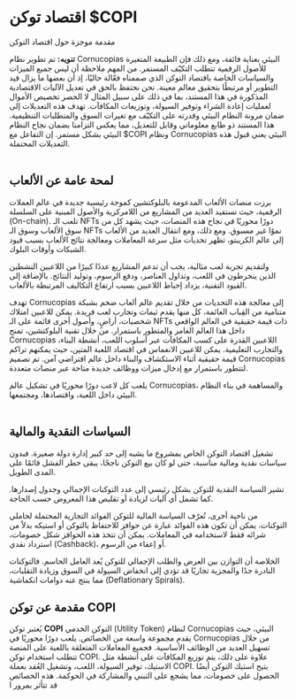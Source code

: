# اقتصاد توكن $COPI

مقدمة موجزة حول اقتصاد التوكن

<div className="note-box">
<strong>تنويه:</strong> تم تطوير نظام Cornucopias البيئي بعناية فائقة، ومع ذلك فإن الطبيعة المتغيرة للأصول الرقمية تتطلب التكيّف المستمر. من المهم ملاحظة أن ليس جميع الميزات والسياسات الخاصة باقتصاد التوكن الذي صممناه فعّالة حاليًا، إذ أن بعضها ما يزال قيد التطوير أو مرتبطًا بتحقيق معالم معينة. نحن نحتفظ بالحق في تعديل الآليات الاقتصادية المذكورة في هذا المستند، بما في ذلك على سبيل المثال لا الحصر تخصيص الأموال لعمليات إعادة الشراء وتوفير السيولة، وتوزيعات المكافآت. تهدف هذه التعديلات إلى ضمان مرونة النظام البيئي وقدرته على التكيّف مع تغيرات السوق والمتطلبات التنظيمية. هذا المستند ذو طابع معلوماتي وقابل للتعديل، مما يعكس التزامنا بضمان نجاح النظام البيئي بشكل مستمر. إن التفاعل مع $COPI ونظام Cornucopias البيئي يعني قبول هذه التعديلات المحتملة.
</div>
<br />


## لمحة عامة عن الألعاب

برزت منصات الألعاب المدعومة بالبلوكتشين كموجة رئيسية جديدة في عالم العملات الرقمية، حيث تستفيد العديد من المشاريع من اللامركزية والأصول المبنية على السلسلة (On-chain). تلعب الـ NFTs دورًا محوريًا في نجاح هذه المنصات، حيث يشهد كل من سوق الألعاب وسوق الـ NFTs نموًا غير مسبوق. ومع ذلك، ومع انتقال العديد من الألعاب إلى عالم الكريبتو، تظهر تحديات مثل سرعة المعاملات ومعالجة نتائج الألعاب بسبب قيود الشبكات وأوقات البلوك.

ولتقديم تجربة لعب مثالية، يجب أن تدعم المشاريع عددًا كبيرًا من اللاعبين النشطين الذين ينخرطون في اللعب، وتداول العناصر، ودفع الرسوم، وتوليد النتائج. بالإضافة إلى القيود التقنية، يزداد إحباط اللاعبين بسبب ارتفاع التكاليف المرتبطة بالألعاب.

تهدف Cornucopias إلى معالجة هذه التحديات من خلال تقديم عالم ألعاب ضخم بشبكة متنامية من القِباب العائمة، كل منها يقدم ثيمات وتجارب لعب فريدة. يمكن للاعبين امتلاك شخصيات، أراضٍ، وأصول أخرى قائمة على الـ NFTs ذات قيمة حقيقية في العالم الواقعي داخل هذا العالم الغامر والمتطور باستمرار. من خلال تقنية البلوكتشين، تمنح Cornucopias اللاعبين القدرة على كسب المكافآت عبر أسلوب اللعب، أنشطة البناء، والتجارب التعليمية. يمكن للاعبين الانغماس في اقتصاد اللعبة المتين، حيث يمكنهم تراكم قيمة حقيقية أثناء الاستكشاف والبناء داخل عالم افتراضي آمن. تم تصميم Cornucopias لتتطور باستمرار مع إدخال ميزات ووظائف جديدة متاحة عبر منصات متعددة.

<div className="quote-box">
يلعب كل لاعب دورًا محوريًا في تشكيل عالم Cornucopias، والمساهمة في بناء النظام البيئي داخل اللعبة، واقتصادها، ومجتمعها.
</div>
<br />

## السياسات النقدية والمالية

تشغيل اقتصاد التوكن الخاص بمشروع ما يشبه إلى حد كبير إدارة دولة صغيرة. فبدون سياسات نقدية ومالية مناسبة، حتى لو كان بيع التوكن ناجحًا، يبقى خطر الفشل قائمًا على المدى الطويل.

تشير السياسة النقدية للتوكن بشكل رئيسي إلى عدد التوكنات الإجمالي وجدول إصدارها. كما تشمل أي آليات لزيادة أو تقليص هذا المعروض حسب الحاجة.

من ناحية أخرى، تُعرّف السياسة المالية للتوكن الفوائد التجارية المحتملة لحاملي التوكنات. يمكن أن تكون هذه الفوائد عبارة عن حوافز للاحتفاظ بالتوكن أو استيكه بدلاً من شرائه فقط لاستخدامه في المعاملات. يمكن أن تتخذ هذه الحوافز شكل خصومات، استرداد نقدي (Cashback)، أو إعفاء من الرسوم.

الخلاصة أن التوازن بين العرض والطلب الإجمالي للتوكن يُعد العامل الحاسم. فالتوكنات النادرة جدًا والمجزية تجاريًا قد تؤدي إلى انخفاض السيولة في السوق وزيادة التقلبات، مما ينتج عنه دوامات انكماشية (Deflationary Spirals).
<br />

## مقدمة عن توكن COPI

يُعتبر توكن **COPI** التوكن الخدمي (Utility Token) لنظام Cornucopias البيئي، حيث يقدم مجموعة واسعة من الخصائص. يلعب دورًا محوريًا في Cornucopias من خلال تسهيل العديد من الوظائف الأساسية. فجميع المعاملات المتعلقة باللعبة على المنصة تتطلب استخدام توكن COPI. علاوة على ذلك، يتم توزيع المكافآت على أنشطة مثل الاستيك، توفير السيولة، اللعب، وتشغيل العُقد بعملة COPI. يتيح استيك التوكن أيضًا الحصول على خصومات، مما يشجع على التبني والمشاركة في الحوكمة. هذه الخصائص قد تتأثر بمرور ا
